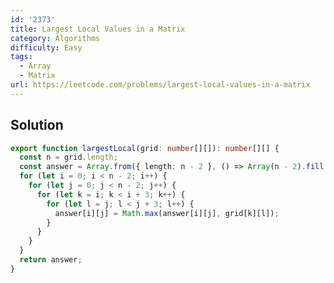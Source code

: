 ```yaml
---
id: '2373'
title: Largest Local Values in a Matrix
category: Algorithms
difficulty: Easy
tags:
  - Array
  - Matrix
url: https://leetcode.com/problems/largest-local-values-in-a-matrix
---
```


## Solution

```typescript showLineNumbers
export function largestLocal(grid: number[][]): number[][] {
  const n = grid.length;
  const answer = Array.from({ length: n - 2 }, () => Array(n - 2).fill(0));
  for (let i = 0; i < n - 2; i++) {
    for (let j = 0; j < n - 2; j++) {
      for (let k = i; k < i + 3; k++) {
        for (let l = j; l < j + 3; l++) {
          answer[i][j] = Math.max(answer[i][j], grid[k][l]);
        }
      }
    }
  }
  return answer;
}
```

